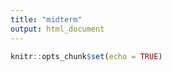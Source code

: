 ```yaml
---
title: "midterm"
output: html_document
---
```


```r
knitr::opts_chunk$set(echo = TRUE)
```

